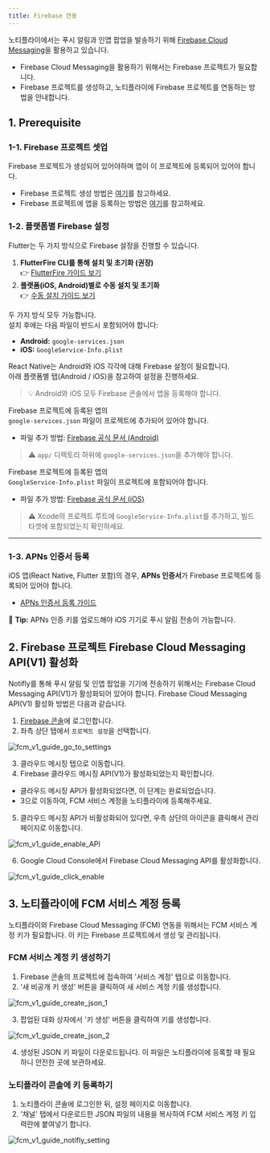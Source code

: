 ```yaml
---
title: Firebase 연동
---
```


노티플라이에서는 푸시 알림과 인앱 팝업을 발송하기 위해 [Firebase Cloud Messaging](https://firebase.google.com/docs/cloud-messaging)을 활용하고 있습니다.

- Firebase Cloud Messaging을 활용하기 위해서는 Firebase 프로젝트가 필요합니다.
- Firebase 프로젝트를 생성하고, 노티플라이에 Firebase 프로젝트를 연동하는 방법을 안내합니다.

## 1. Prerequisite

### 1-1. Firebase 프로젝트 셋업

Firebase 프로젝트가 생성되어 있어야하며 앱이 이 프로젝트에 등록되어 있어야 합니다.

- Firebase 프로젝트 생성 방법은 [여기](https://firebase.google.com/docs/projects/learn-more?hl=ko)를 참고하세요.
- Firebase 프로젝트에 앱을 등록하는 방법은 [여기](https://firebase.google.com/docs/projects/learn-more?hl=ko#add-app)를 참고하세요.

### 1-2. 플랫폼별 Firebase 설정

<Tabs>
<Tab title="Flutter">
Flutter는 두 가지 방식으로 Firebase 설정을 진행할 수 있습니다.

1. **FlutterFire CLI를 통해 설치 및 초기화 (권장)**  
👉 [FlutterFire 가이드 보기](https://firebase.flutter.dev/docs/overview#installation)
2. **플랫폼(iOS, Android)별로 수동 설치 및 초기화**  
👉 [수동 설치 가이드 보기](https://firebase.flutter.dev/docs/manual-installation/)

두 가지 방식 모두 가능합니다.  
설치 후에는 다음 파일이 반드시 포함되어야 합니다:

- **Android:** `google-services.json`  
- **iOS:** `GoogleService-Info.plist`

</Tab>
<Tab title="React Native">

React Native는 Android와 iOS 각각에 대해 Firebase 설정이 필요합니다.  
아래 플랫폼별 탭(Android / iOS)을 참고하여 설정을 진행하세요.
> 💡 Android와 iOS 모두 Firebase 콘솔에서 앱을 등록해야 합니다.

</Tab>
<Tab title="Android">

Firebase 프로젝트에 등록된 앱의  
`google-services.json` 파일이 프로젝트에 추가되어 있어야 합니다.

- 파일 추가 방법: [Firebase 공식 문서 (Android)](https://firebase.google.com/docs/android/setup?hl=ko#add-config-file)

> ⚠️ `app/` 디렉토리 하위에 `google-services.json`을 추가해야 합니다.

</Tab>
<Tab title="iOS">

Firebase 프로젝트에 등록된 앱의  
`GoogleService-Info.plist` 파일이 프로젝트에 포함되어야 합니다.

- 파일 추가 방법: [Firebase 공식 문서 (iOS)](https://firebase.google.com/docs/ios/setup?hl=ko#add-config-file)

> ⚠️ Xcode의 프로젝트 루트에 `GoogleService-Info.plist`를 추가하고, 빌드 타겟에 포함되었는지 확인하세요.

</Tab>
</Tabs>

---

### 1-3. APNs 인증서 등록

iOS 앱(React Native, Flutter 포함)의 경우, **APNs 인증서**가 Firebase 프로젝트에 등록되어 있어야 합니다.

- [APNs 인증서 등록 가이드](https://firebase.google.com/docs/cloud-messaging/ios/client?hl=ko#upload_your_apns_authentication_key)

🔐 **Tip:** APNs 인증 키를 업로드해야 iOS 기기로 푸시 알림 전송이 가능합니다.

## 2. Firebase 프로젝트 Firebase Cloud Messaging API(V1) 활성화

Notifly를 통해 푸시 알림 및 인앱 팝업을 기기에 전송하기 위해서는 Firebase Cloud Messaging API(V1)가 활성화되어 있어야 합니다.
Firebase Cloud Messaging API(V1) 활성화 방법은 다음과 같습니다.

1. [Firebase 콘솔](https://console.firebase.google.com/)에 로그인합니다.
2. 좌측 상단 탭에서 `프로젝트 설정`을 선택합니다.

![fcm_v1_guide_go_to_settings](./image/fcm_v1_guide_go_to_settings.png)

3. 클라우드 메시징 탭으로 이동합니다.
4. Firebase 클라우드 메시징 API(V1)가 활성화되었는지 확인합니다.
- 클라우드 메시징 API가 활성화되었다면, 이 단계는 완료되었습니다.
- 3으로 이동하여, FCM 서비스 계정을 노티플라이에 등록해주세요.
5. 클라우드 메시징 API가 비활성화되어 있다면, 우측 상단의 아이콘을 클릭해서 관리페이지로 이동합니다.

![fcm_v1_guide_enable_API](./image/fcm_v1_guide_enable_API.png)

6. Google Cloud Console에서 Firebase Cloud Messaging API를 활성화합니다.

![fcm_v1_guide_click_enable](./image/fcm_v1_guide_click_enable.png)

## 3. 노티플라이에 FCM 서비스 계정 등록

노티플라이와 Firebase Cloud Messaging (FCM) 연동을 위해서는 FCM 서비스 계정 키가 필요합니다. 이 키는 Firebase 프로젝트에서 생성 및 관리됩니다.

### FCM 서비스 계정 키 생성하기

1. Firebase 콘솔의 프로젝트에 접속하여 '서비스 계정' 탭으로 이동합니다.
2. '새 비공개 키 생성' 버튼을 클릭하여 새 서비스 계정 키를 생성합니다.

![fcm_v1_guide_create_json_1](./image/fcm_v1_guide_create_json_1.png)

3. 팝업된 대화 상자에서 '키 생성' 버튼을 클릭하여 키를 생성합니다.

![fcm_v1_guide_create_json_2](./image/fcm_v1_guide_create_json_2.png)

4. 생성된 JSON 키 파일이 다운로드됩니다. 이 파일은 노티플라이에 등록할 때 필요하니 안전한 곳에 보관하세요.

### 노티플라이 콘솔에 키 등록하기

1. 노티플라이 콘솔에 로그인한 뒤, 설정 페이지로 이동합니다.
2. '채널' 탭에서 다운로드한 JSON 파일의 내용을 복사하여 FCM 서비스 계정 키 입력란에 붙여넣기 합니다.

![fcm_v1_guide_notifly_setting](./image/fcm_v1_guide_notifly_setting.png)
